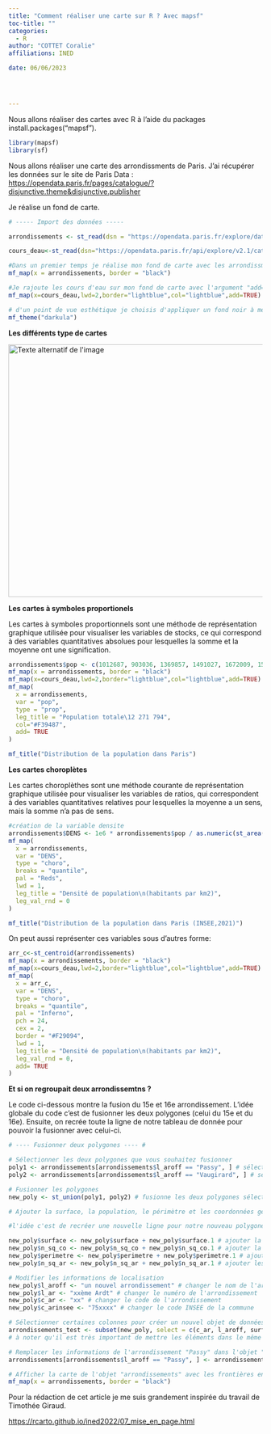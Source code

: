 ```yaml
---
title: "Comment réaliser une carte sur R ? Avec mapsf"
toc-title: ""
categories:
  - R
author: "COTTET Coralie"
affiliations: INED

date: 06/06/2023




---
```




Nous allons réaliser des cartes avec R à l'aide du packages install.packages("mapsf"). 

```r
library(mapsf)
library(sf)

```

Nous allons réaliser une carte des arrondissments de Paris. J'ai récupérer les données sur 
le site de Paris Data : <https://opendata.paris.fr/pages/catalogue/?disjunctive.theme&disjunctive.publisher>

Je réalise un fond de carte.
```r
# ----- Import des données -----

arrondissements <- st_read(dsn = "https://opendata.paris.fr/explore/dataset/arrondissements/download/?format=geojson&timezone=Europe/Berlin&lang=fr")

cours_deau<-st_read(dsn="https://opendata.paris.fr/api/explore/v2.1/catalog/datasets/plan-de-voirie-voies-deau/exports/geojson?lang=fr&timezone=Europe%2FBerlin")

```

```r
#Dans un premier temps je réalise mon fond de carte avec les arrondissments de Paris 
mf_map(x = arrondissements, border = "black") 

#Je rajoute les cours d'eau sur mon fond de carte avec l'argument "add=TRUE"
mf_map(x=cours_deau,lwd=2,border="lightblue",col="lightblue",add=TRUE)

```

```r

# d'un point de vue esthétique je choisis d'appliquer un fond noir à mes cartes
mf_theme("darkula")


```
__Les différents type de cartes__

<img src="arbre_type_data.png" alt="Texte alternatif de l'image" title="Titre de l'image" width="700" height="500" />

__Les cartes à symboles proportionels__

Les cartes à symboles proportionnels sont une méthode de représentation graphique utilisée pour visualiser les variables de stocks, ce qui correspond à des variables quantitatives absolues pour lesquelles la somme et la moyenne ont une signification.

```r
arrondissements$pop <- c(1012687, 903036, 1369857, 1491027, 1672009, 1506475, 1637163, 1603380, 1637542, 1059282, 1494945, 1436205, 1705774, 1425805, 236769, 1668605, 1674568, 1539668, 1421827, 1829526) #INSEE,2021
mf_map(x = arrondissements, border = "black")
mf_map(x=cours_deau,lwd=2,border="lightblue",col="lightblue",add=TRUE)
mf_map(
  x = arrondissements,
  var = "pop",
  type = "prop",
  leg_title = "Population totale\12 271 794",
  col="#F39487",
  add= TRUE
)

mf_title("Distribution de la population dans Paris")
```
__Les cartes choroplètes__


Les cartes choroplèthes sont une méthode courante de représentation graphique utilisée pour visualiser les variables de ratios, qui correspondent à des variables quantitatives relatives pour lesquelles la moyenne a un sens, mais la somme n'a pas de sens.

```r
#création de la variable densite 
arrondissements$DENS <- 1e6 * arrondissements$pop / as.numeric(st_area(arrondissements))
mf_map(
  x = arrondissements,
  var = "DENS",
  type = "choro",
  breaks = "quantile",
  pal = "Reds",
  lwd = 1,
  leg_title = "Densité de population\n(habitants par km2)", 
  leg_val_rnd = 0
)

mf_title("Distribution de la population dans Paris (INSEE,2021)")

```
On peut aussi représenter ces variables sous d'autres forme: 

```r

arr_c<-st_centroid(arrondissements)
mf_map(x = arrondissements, border = "black")
mf_map(x=cours_deau,lwd=2,border="lightblue",col="lightblue",add=TRUE)
mf_map(
  x = arr_c,
  var = "DENS",
  type = "choro",
  breaks = "quantile",
  pal = "Inferno",
  pch = 24,
  cex = 2,
  border = "#F29094",
  lwd = 1,
  leg_title = "Densité de population\n(habitants par km2)", 
  leg_val_rnd = 0,
  add= TRUE
)

```

__Et si on regroupait deux arrondissemtns ?__

Le code ci-dessous montre la fusion du 15e et 16e arrondissement. 
L'idée globale du code c'est de fusionner les deux polygones (celui du 15e et du 16e). Ensuite, on recrée toute la ligne de notre tableau de donnée pour pouvoir la fusionner avec celui-ci. 

```r
# ---- Fusionner deux polygones ---- #

# Sélectionner les deux polygones que vous souhaitez fusionner
poly1 <- arrondissements[arrondissements$l_aroff == "Passy", ] # sélectionne le polygone avec le nom "Passy"
poly2 <- arrondissements[arrondissements$l_aroff == "Vaugirard", ] # sélectionne le polygone avec le nom "Vaugirard"

# Fusionner les polygones
new_poly <- st_union(poly1, poly2) # fusionne les deux polygones sélectionnés en un seul polygone

# Ajouter la surface, la population, le périmètre et les coordonnées géographiques des deux polygones 

#l'idée c'est de recréer une nouvelle ligne pour notre nouveau polygone pour qu'on puisse le reinsérer dans notre tableau. 

new_poly$surface <- new_poly$surface + new_poly$surface.1 # ajouter la surface des deux polygones
new_poly$n_sq_co <- new_poly$n_sq_co + new_poly$n_sq_co.1 # ajouter la population des deux polygones
new_poly$perimetre <- new_poly$perimetre + new_poly$perimetre.1 # ajouter le périmètre des deux polygones
new_poly$n_sq_ar <- new_poly$n_sq_ar + new_poly$n_sq_ar.1 # ajouter les coordonnées géographiques des deux polygones

# Modifier les informations de localisation
new_poly$l_aroff <- "un nouvel arrondissement" # changer le nom de l'arrondissement
new_poly$l_ar <- "xxème Ardt" # changer le numéro de l'arrondissement
new_poly$c_ar <- "xx" # changer le code de l'arrondissement
new_poly$c_arinsee <- "75xxxx" # changer le code INSEE de la commune

# Sélectionner certaines colonnes pour créer un nouvel objet de données
arrondissements_test <- subset(new_poly, select = c(c_ar, l_aroff, surface, l_ar, n_sq_co, c_arinsee, n_sq_ar, perimetre, geom_x_y))
# à noter qu'il est très important de mettre les éléments dans le même ordre que celui du tableau

# Remplacer les informations de l'arrondissement "Passy" dans l'objet "arrondissements" par les nouvelles informations
arrondissements[arrondissements$l_aroff == "Passy", ] <- arrondissements_test

# Afficher la carte de l'objet "arrondissements" avec les frontières en noir
mf_map(x = arrondissements, border = "black")


```


Pour la rédaction de cet article je me suis grandement inspirée du travail de Timothée Giraud.

<https://rcarto.github.io/ined2022/07_mise_en_page.html>